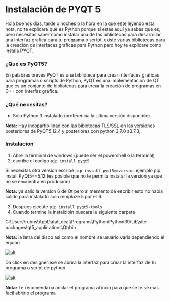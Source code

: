 # Instalación de PYQT 5

Hola buenos días, tarde o noches o la hora en  la que este leyendo esta nota,
no te explicare que es Python porque si estas aquí ya sabes que es,
pero necesitas saber como instalar una de las bibliotecas 
para desarrollar una interfaz grafica para tu programa o script, 
existe varias bibliotecas para la creación de interfaces graficas
para Python pero hoy te explicare como instala PYQT. 

### ¿Qué es PyQT5?

En palabras breves PyQT es una biblioteca para crear interfaces graficas para programas o scripts de Python, PyQT es una implementación de QT que es un conjunto de bibliotecas para crear la creación de programas en C++ con interfaz grafica.

### ¿Qué necesitas?

 - Solo Python 3 instalado (preferencia la ultima versión disponible)

**Nota:** Hay incopartibilidad con las biblotecas TLS/SSL en las versiones posteriores de PyQT5.12.4 y posteriores con python 3.7.0 a3.7.3,.

### Instalacion

1. Abre la terminal de windows (puede ser el powershell o la terminal)
2. escribe el codigo ``` pip install pyqt5 ```  

Si necesitas otra version  escribe ``` pip install pyqt5==version ``` ejemplo pip install PyQt5==5.12 (es posible que no te permita instalar la version ya que no se encuentra en producion)

**Nota:** ya salio la version 6 de Qt pero al memento de escribir esto no habia salido para instalarlo solo remplaze 5 por el 6.

3. Despues ejecute ```pip install pyqt5-tools```
4. Cuando termine la instalcióin buscara la siguiente carpeta

C:\Users\rubns\AppData\Local\Programs\Python\Python39\Lib\site-packages\qt5_applications\Qt\bin

**Nota:** la letra del disco asi como el nombre se usuario varia dependiendo el equipo

![alt](https://user-images.githubusercontent.com/43524461/135546335-8e850685-fb12-4a3a-88cc-b10b885a2592.png)

Da click en designer.exe se abrira la interfaz para crear la interfaz de tu programa o script de python


![alt](https://user-images.githubusercontent.com/43524461/135546385-4e6f19e2-8cfa-4ab7-871f-6fa7908c24a4.png)

**Nota:** Te recomendaria anclar el programa al incio para que se te se mas facil abrirlo el programa

